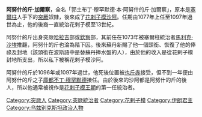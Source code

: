 {{Unreferenced |time=2010-06-28T00:59:38+00:00 }}

'''阿努什的斤·加爾察'''，全名「郭土布丁·穆罕默德·本·阿努什的斤·加爾察」，原本是[[塞爾柱|塞爾柱]]人手下的[[突厥|突厥]]奴隸，後來成了[[花剌子模|花剌子模]][[沙阿|沙阿]]。任期由1077年上任至1097年過世為止，他的後裔一直統治花剌子模至13世紀。

阿努什的斤出身突厥[[哈拉吉|哈拉吉]]部或[[欽察|欽察]]部，其前任在1073年被塞爾柱統治者[[馬利克·沙埃|馬利克·沙埃]]推翻，阿努什的斤也淪為階下囚。後來蘇丹新賜了他一個頭銜、恢復了他的俸祿及封地（該頭銜在波斯語中是替蘇丹捧水盤的人），由於他的收入是從花剌子模封地所支出，所以私下被稱花剌子模沙阿。

阿努什的斤於1096年或1097年過世，他死後位置被[[也斤赤|也斤赤]]接受，但不到一年便由阿努什的斤之子[[庫都不丁·穆罕默德|庫都不丁·穆罕默德]]接任。由於後來的沙阿都是阿努什的斤的後人，所以他通常被視作是[[花剌子模王朝|花剌子模王朝]]的第一任統治者。

{{start box}}
{{s-before|由[[塞尔柱|塞尔柱]]突厥管理}}
{{s-title|[[花剌子模王朝|花剌子模王朝]]君主|1077年—1097年}}
{{s-after|[[也斤赤|也斤赤]]}}

[[Category:突厥人|Category:突厥人]]
[[Category:突厥統治者|Category:突厥統治者]] 
[[Category:花剌子模|Category:花剌子模]]
[[Category:伊朗君主|Category:伊朗君主]]
[[Category:乌兹别克斯坦政治人物|Category:乌兹别克斯坦政治人物]]
